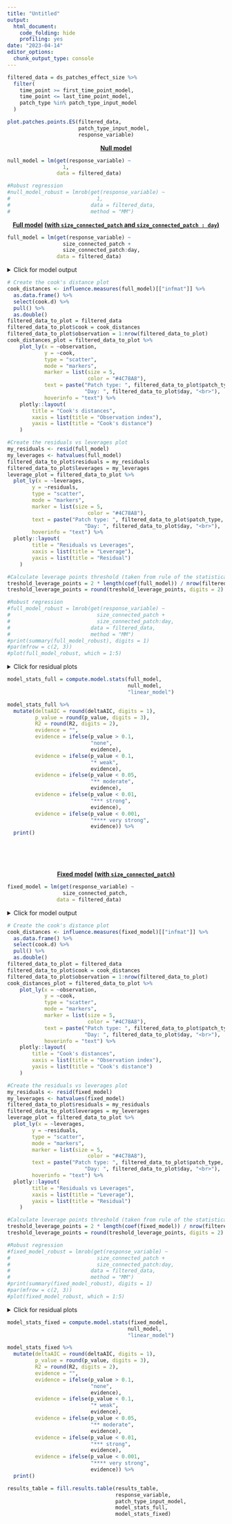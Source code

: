 ```yaml
---
title: "Untitled"
output:
  html_document:
    code_folding: hide
    profiling: yes
date: "2023-04-14"
editor_options: 
  chunk_output_type: console
---
```


```r
filtered_data = ds_patches_effect_size %>%
  filter(
    time_point >= first_time_point_model,
    time_point <= last_time_point_model,
    patch_type %in% patch_type_input_model
  )
```

```r
plot.patches.points.ES(filtered_data,
                       patch_type_input_model,
                       response_variable)
```

<center>[**Null model**]{.underline}</center>

```r
null_model = lm(get(response_variable) ~
                  1,
                data = filtered_data)

#Robust regression
#null_model_robust = lmrob(get(response_variable) ~ 
#                            1, 
#                          data = filtered_data, 
#                          method = "MM")
```

<center>[**Full model**]{.underline} [**(with `size_connected_patch` and `size_connected_patch : day`)**]{.underline}</center>

```r
full_model = lm(get(response_variable) ~
                  size_connected_patch +
                  size_connected_patch:day,
                data = filtered_data)
```

<details>
  <summary>Click for model output</summary>
```r
print(summary(full_model), digits = 1)
```
</details> 

```r
# Create the cook's distance plot
cook_distances <- influence.measures(full_model)[["infmat"]] %>% 
  as.data.frame() %>%
  select(cook.d) %>%
  pull() %>%
  as.double()
filtered_data_to_plot = filtered_data
filtered_data_to_plot$cook = cook_distances
filtered_data_to_plot$observation = 1:nrow(filtered_data_to_plot)
cook_distances_plot = filtered_data_to_plot %>%
    plot_ly(x = ~observation,
            y = ~cook,
            type = "scatter",
            mode = "markers",
            marker = list(size = 5, 
                          color = "#4C78A8"),
            text = paste("Patch type: ", filtered_data_to_plot$patch_type, "<br>",
                         "Day: ", filtered_data_to_plot$day, "<br>"),
            hoverinfo = "text") %>%
    plotly::layout(
        title = "Cook's distances",
        xaxis = list(title = "Observation index"),
        yaxis = list(title = "Cook's distance")
    )

#Create the residuals vs leverages plot
my_residuals <- resid(full_model)
my_leverages <- hatvalues(full_model)
filtered_data_to_plot$residuals = my_residuals
filtered_data_to_plot$leverages = my_leverages
leverage_plot = filtered_data_to_plot %>%
  plot_ly(x = ~leverages, 
        y = ~residuals, 
        type = "scatter", 
        mode = "markers", 
        marker = list(size = 5, 
                          color = "#4C78A8"),
        text = paste("Patch type: ", filtered_data_to_plot$patch_type, "<br>",
                         "Day: ", filtered_data_to_plot$day, "<br>"),
        hoverinfo = "text") %>%
  plotly::layout(
        title = "Residuals vs Leverages",
        xaxis = list(title = "Leverage"),
        yaxis = list(title = "Residual")
    )

#Calculate leverage points threshold (taken from rule of the statistical modelling course)
treshold_leverage_points = 2 * length(coef(full_model)) / nrow(filtered_data) 
treshold_leverage_points = round(treshold_leverage_points, digits = 2)

#Robust regression
#full_model_robust = lmrob(get(response_variable) ~ 
#                            size_connected_patch +
#                            size_connected_patch:day,
#                          data = filtered_data, 
#                          method = "MM")
#print(summary(full_model_robust), digits = 1)
#par(mfrow = c(2, 3))
#plot(full_model_robust, which = 1:5)
```

<details>
  <summary>Click for residual plots</summary>
```r
par(mfrow = c(2, 3))
plot(full_model, which = 1:5)
```

```r
cook_distances_plot
```

```r
leverage_plot
print(paste("Leverage points over", treshold_leverage_points, "could change the results of your model."))
```
</details> 

```r
model_stats_full = compute.model.stats(full_model,
                                       null_model,
                                       "linear_model")

model_stats_full %>%
  mutate(deltaAIC = round(deltaAIC, digits = 1),
         p_value = round(p_value, digits = 3),
         R2 = round(R2, digits = 2),
         evidence = "",
         evidence = ifelse(p_value > 0.1, 
                           "none",
                           evidence),
         evidence = ifelse(p_value < 0.1, 
                           "* weak",
                           evidence),
         evidence = ifelse(p_value < 0.05, 
                           "** moderate",
                           evidence),
         evidence = ifelse(p_value < 0.01, 
                           "*** strong",
                           evidence),
         evidence = ifelse(p_value < 0.001, 
                           "**** very strong",
                           evidence)) %>%
  print()
```

&nbsp;<br>
&nbsp;<br>
&nbsp;<br>

<center>[**Fixed model**]{.underline} [**(with `size_connected_patch`)**]{.underline}</center>

```r
fixed_model = lm(get(response_variable) ~
                  size_connected_patch,
                data = filtered_data)
```

<details>
  <summary>Click for model output</summary>
```r
print(summary(fixed_model), digits = 1)
```
</details> 

```r
# Create the cook's distance plot
cook_distances <- influence.measures(fixed_model)[["infmat"]] %>% 
  as.data.frame() %>%
  select(cook.d) %>%
  pull() %>%
  as.double()
filtered_data_to_plot = filtered_data
filtered_data_to_plot$cook = cook_distances
filtered_data_to_plot$observation = 1:nrow(filtered_data_to_plot)
cook_distances_plot = filtered_data_to_plot %>%
    plot_ly(x = ~observation,
            y = ~cook,
            type = "scatter",
            mode = "markers",
            marker = list(size = 5, 
                          color = "#4C78A8"),
            text = paste("Patch type: ", filtered_data_to_plot$patch_type, "<br>",
                         "Day: ", filtered_data_to_plot$day, "<br>"),
            hoverinfo = "text") %>%
    plotly::layout(
        title = "Cook's distances",
        xaxis = list(title = "Observation index"),
        yaxis = list(title = "Cook's distance")
    )

#Create the residuals vs leverages plot
my_residuals <- resid(fixed_model)
my_leverages <- hatvalues(fixed_model)
filtered_data_to_plot$residuals = my_residuals
filtered_data_to_plot$leverages = my_leverages
leverage_plot = filtered_data_to_plot %>%
  plot_ly(x = ~leverages, 
        y = ~residuals, 
        type = "scatter", 
        mode = "markers", 
        marker = list(size = 5, 
                          color = "#4C78A8"),
        text = paste("Patch type: ", filtered_data_to_plot$patch_type, "<br>",
                         "Day: ", filtered_data_to_plot$day, "<br>"),
        hoverinfo = "text") %>%
  plotly::layout(
        title = "Residuals vs Leverages",
        xaxis = list(title = "Leverage"),
        yaxis = list(title = "Residual")
    )

#Calculate leverage points threshold (taken from rule of the statistical modelling course)
treshold_leverage_points = 2 * length(coef(fixed_model)) / nrow(filtered_data) 
treshold_leverage_points = round(treshold_leverage_points, digits = 2)

#Robust regression
#fixed_model_robust = lmrob(get(response_variable) ~ 
#                            size_connected_patch +
#                            size_connected_patch:day,
#                          data = filtered_data, 
#                          method = "MM")
#print(summary(fixed_model_robust), digits = 1)
#par(mfrow = c(2, 3))
#plot(fixed_model_robust, which = 1:5)
```

<details>
  <summary>Click for residual plots</summary>
```r
par(mfrow = c(2, 3))
plot(fixed_model, which = 1:5)
```

```r
cook_distances_plot
```

```r
leverage_plot
print(paste("Leverage points over", treshold_leverage_points, "could change the results of your model."))
```
</details> 

```r
model_stats_fixed = compute.model.stats(fixed_model,
                                       null_model,
                                       "linear_model")

model_stats_fixed %>%
  mutate(deltaAIC = round(deltaAIC, digits = 1),
         p_value = round(p_value, digits = 3),
         R2 = round(R2, digits = 2),
         evidence = "",
         evidence = ifelse(p_value > 0.1, 
                           "none",
                           evidence),
         evidence = ifelse(p_value < 0.1, 
                           "* weak",
                           evidence),
         evidence = ifelse(p_value < 0.05, 
                           "** moderate",
                           evidence),
         evidence = ifelse(p_value < 0.01, 
                           "*** strong",
                           evidence),
         evidence = ifelse(p_value < 0.001, 
                           "**** very strong",
                           evidence)) %>%
  print()
```

```r
results_table = fill.results.table(results_table,
                                   response_variable,
                                   patch_type_input_model,
                                   model_stats_full,
                                   model_stats_fixed)
```

&nbsp;<br>
&nbsp;<br>
&nbsp;<br>